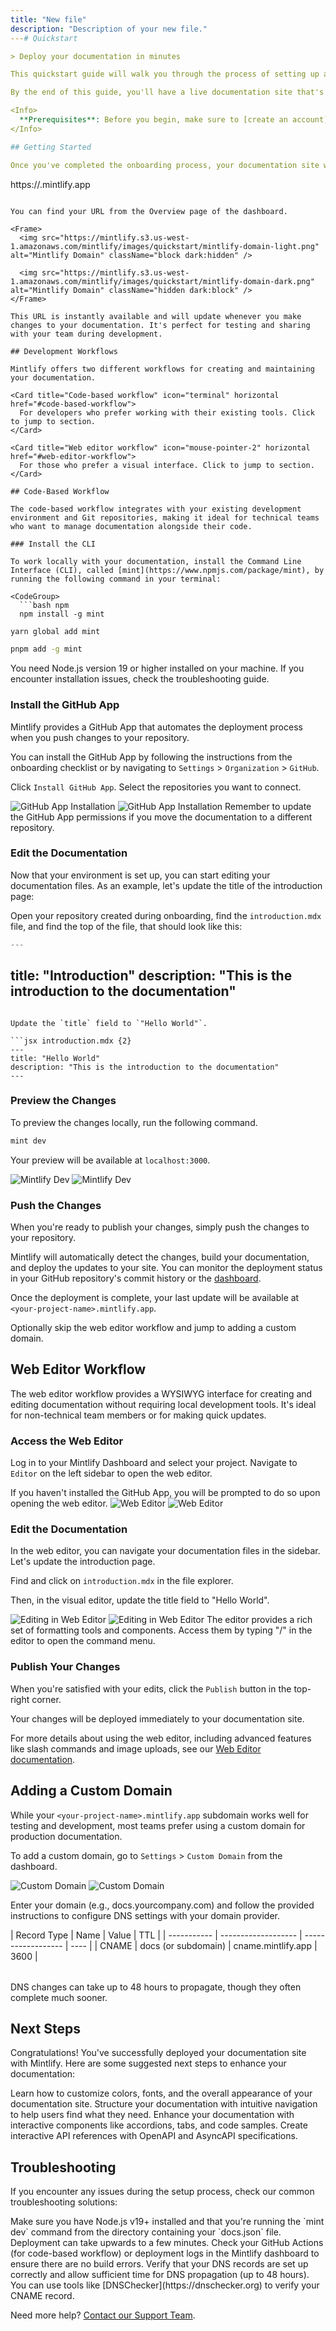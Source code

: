 ```yaml
---
title: "New file"
description: "Description of your new file."
---# Quickstart

> Deploy your documentation in minutes

This quickstart guide will walk you through the process of setting up and deploying your documentation site in just a few minutes.

By the end of this guide, you'll have a live documentation site that's ready to customize and expand.

<Info>
  **Prerequisites**: Before you begin, make sure to [create an account](https://mintlify.com/start) and complete onboarding.
</Info>

## Getting Started

Once you've completed the onboarding process, your documentation site will be automatically deployed to a unique URL with the following format.

```
https://<your-project-name>.mintlify.app
```

You can find your URL from the Overview page of the dashboard.

<Frame>
  <img src="https://mintlify.s3.us-west-1.amazonaws.com/mintlify/images/quickstart/mintlify-domain-light.png" alt="Mintlify Domain" className="block dark:hidden" />

  <img src="https://mintlify.s3.us-west-1.amazonaws.com/mintlify/images/quickstart/mintlify-domain-dark.png" alt="Mintlify Domain" className="hidden dark:block" />
</Frame>

This URL is instantly available and will update whenever you make changes to your documentation. It's perfect for testing and sharing with your team during development.

## Development Workflows

Mintlify offers two different workflows for creating and maintaining your documentation.

<Card title="Code-based workflow" icon="terminal" horizontal href="#code-based-workflow">
  For developers who prefer working with their existing tools. Click to jump to section.
</Card>

<Card title="Web editor workflow" icon="mouse-pointer-2" horizontal href="#web-editor-workflow">
  For those who prefer a visual interface. Click to jump to section.
</Card>

## Code-Based Workflow

The code-based workflow integrates with your existing development environment and Git repositories, making it ideal for technical teams who want to manage documentation alongside their code.

### Install the CLI

To work locally with your documentation, install the Command Line Interface (CLI), called [mint](https://www.npmjs.com/package/mint), by running the following command in your terminal:

<CodeGroup>
  ```bash npm
  npm install -g mint
  ```

  ```bash yarn
  yarn global add mint
  ```

  ```bash pnpm
  pnpm add -g mint
  ```
</CodeGroup>

<Info>
  You need Node.js version 19 or higher installed on your machine. If you encounter installation issues, check the troubleshooting guide.
</Info>

### Install the GitHub App

Mintlify provides a GitHub App that automates the deployment process when you push changes to your repository.

You can install the GitHub App by following the instructions from the onboarding checklist or by navigating to `Settings` > `Organization` > `GitHub`.

Click `Install GitHub App`. Select the repositories you want to connect.

<Frame>
  <img src="https://mintlify.s3.us-west-1.amazonaws.com/mintlify/images/quickstart/github-app-installation-light.png" alt="GitHub App Installation" className="block dark:hidden" />

  <img src="https://mintlify.s3.us-west-1.amazonaws.com/mintlify/images/quickstart/github-app-installation-dark.png" alt="GitHub App Installation" className="hidden dark:block" />
</Frame>

<Info>
  Remember to update the GitHub App permissions if you move the documentation to a different repository.
</Info>

### Edit the Documentation

Now that your environment is set up, you can start editing your documentation files. As an example, let's update the title of the introduction page:

Open your repository created during onboarding, find the `introduction.mdx` file, and find the top of the file, that should look like this:

```jsx introduction.mdx
---
```

title: "Introduction"
description: "This is the introduction to the documentation"
---
```

Update the `title` field to `"Hello World"`.

```jsx introduction.mdx {2}
---
title: "Hello World"
description: "This is the introduction to the documentation"
---
```

### Preview the Changes

To preview the changes locally, run the following command.

```bash
mint dev
```

Your preview will be available at `localhost:3000`.

<Frame>
  <img src="https://mintlify.s3.us-west-1.amazonaws.com/mintlify/images/quickstart/mintlify-dev-light.png" alt="Mintlify Dev" className="block dark:hidden" />

  <img src="https://mintlify.s3.us-west-1.amazonaws.com/mintlify/images/quickstart/mintlify-dev-dark.png" alt="Mintlify Dev" className="hidden dark:block" />
</Frame>

### Push the Changes

When you're ready to publish your changes, simply push the changes to your repository.

Mintlify will automatically detect the changes, build your documentation, and deploy the updates to your site. You can monitor the deployment status in your GitHub repository's commit history or the [dashboard](https://dashboard.mintlify.com).

Once the deployment is complete, your last update will be available at `<your-project-name>.mintlify.app`.

<Card title="Jump to adding a custom domain" icon="arrow-down" href="#adding-a-custom-domain" horizontal>
  Optionally skip the web editor workflow and jump to adding a custom domain.
</Card>

## Web Editor Workflow

The web editor workflow provides a WYSIWYG interface for creating and editing documentation without requiring local development tools. It's ideal for non-technical team members or for making quick updates.

### Access the Web Editor

Log in to your Mintlify Dashboard and select your project. Navigate to `Editor` on the left sidebar to open the web editor.

<Info>
  If you haven't installed the GitHub App, you will be prompted to do so upon opening the web editor.
</Info>

<Frame>
  <img alt="Web Editor" src="https://mintlify.s3.us-west-1.amazonaws.com/mintlify/images/quickstart/web-editor-light.png" className="block dark:hidden" />

  <img alt="Web Editor" src="https://mintlify.s3.us-west-1.amazonaws.com/mintlify/images/quickstart/web-editor-dark.png" className="hidden dark:block" />
</Frame>

### Edit the Documentation

In the web editor, you can navigate your documentation files in the sidebar. Let's update the introduction page.

Find and click on `introduction.mdx` in the file explorer.

Then, in the visual editor, update the title field to "Hello World".

<Frame>
  <img alt="Editing in Web Editor" src="https://mintlify.s3.us-west-1.amazonaws.com/mintlify/images/quickstart/web-editor-editing-light.png" className="block dark:hidden" />

  <img alt="Editing in Web Editor" src="https://mintlify.s3.us-west-1.amazonaws.com/mintlify/images/quickstart/web-editor-editing-dark.png" className="hidden dark:block" />
</Frame>

<Tip>
  The editor provides a rich set of formatting tools and components. Access them by typing "/" in the editor to open the command menu.
</Tip>

### Publish Your Changes

When you're satisfied with your edits, click the `Publish` button in the top-right corner.

Your changes will be deployed immediately to your documentation site.

For more details about using the web editor, including advanced features like slash commands and image uploads, see our [Web Editor documentation](/editor).

## Adding a Custom Domain

While your `<your-project-name>.mintlify.app` subdomain works well for testing and development, most teams prefer using a custom domain for production documentation.

To add a custom domain, go to `Settings` > `Custom Domain` from the dashboard.

<Frame>
  <img src="https://mintlify.s3.us-west-1.amazonaws.com/mintlify/images/quickstart/custom-domain-light.png" alt="Custom Domain" className="block dark:hidden" />

  <img src="https://mintlify.s3.us-west-1.amazonaws.com/mintlify/images/quickstart/custom-domain-dark.png" alt="Custom Domain" className="hidden dark:block" />
</Frame>

Enter your domain (e.g., docs.yourcompany.com) and follow the provided instructions to configure DNS settings with your domain provider.

<Table>
  | Record Type | Name                | Value              | TTL  |
  | ----------- | ------------------- | ------------------ | ---- |
  | CNAME       | docs (or subdomain) | cname.mintlify.app | 3600 |
</Table>

<Info>
  DNS changes can take up to 48 hours to propagate, though they often complete much sooner.
</Info>

## Next Steps

Congratulations! You've successfully deployed your documentation site with Mintlify. Here are some suggested next steps to enhance your documentation:

<Card title="Customize Your Theme" icon="paintbrush" href="themes" horizontal>
  Learn how to customize colors, fonts, and the overall appearance of your documentation site.
</Card>

<Card title="Organize Navigation" icon="map" href="navigation#overview" horizontal>
  Structure your documentation with intuitive navigation to help users find what they need.
</Card>

<Card title="Add Interactive Components" icon="puzzle" href="/components/accordions" horizontal>
  Enhance your documentation with interactive components like accordions, tabs, and code samples.
</Card>

<Card title="Set Up API References" icon="code" href="/api-playground/overview" horizontal>
  Create interactive API references with OpenAPI and AsyncAPI specifications.
</Card>

## Troubleshooting

If you encounter any issues during the setup process, check our common troubleshooting solutions:

<AccordionGroup>
  <Accordion title="Local preview not working">
    Make sure you have Node.js v19+ installed and that you're running the `mint dev` command from the directory containing your `docs.json` file.
  </Accordion>

  <Accordion title="Changes not reflecting on live site">
    Deployment can take upwards to a few minutes. Check your GitHub Actions (for code-based workflow) or deployment logs in the Mintlify dashboard to ensure there are no build errors.
  </Accordion>

  <Accordion title="Custom domain not connecting">
    Verify that your DNS records are set up correctly and allow sufficient time for DNS propagation (up to 48 hours). You can use tools like [DNSChecker](https://dnschecker.org) to verify your CNAME record.
  </Accordion>
</AccordionGroup>

Need more help? [Contact our Support Team](mailto:support@mintlify.com).

